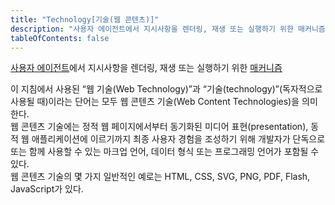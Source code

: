 ```yaml
---
title: "Technology[기술(웹 콘텐츠)]"
description: "사용자 에이전트에서 지시사항을 렌더링, 재생 또는 실행하기 위한 매커니즘"
tableOfContents: false
---
```



[사용자 에이전트](../user-agents "사용자를 위해 웹 콘텐츠를 검색하고 표시하는 소프트웨어")에서 지시사항을 렌더링, 재생 또는 실행하기 위한 [매커니즘](../mechanism "결과에 도달하기 위한 과정이나 기법")

<Aside title="참고 1">
이 지침에서 사용된 “웹 기술(<span lang="en">Web Technology</span>)”과 “기술(<span lang="en">technology</span>)”(독자적으로 사용될 때)이라는 단어는 모두 웹 콘텐츠 기술(<span lang="en">Web Content Technologies</span>)을 의미한다.
</Aside>

<Aside title="참고 2">
웹 콘텐츠 기술에는 정적 웹 페이지에서부터 동기화된 미디어 표현(<span lang="en">presentation</span>), 동적 웹 애플리케이션에 이르기까지 최종 사용자 경험을 조성하기 위해 개발자가 단독으로 또는 함께 사용할 수 있는 마크업 언어, 데이터 형식 또는 프로그래밍 언어가 포함될 수 있다.
</Aside>

<Card title="예제" icon="open-book">
웹 콘텐츠 기술의 몇 가지 일반적인 예로는 HTML, CSS, SVG, PNG, PDF, Flash, JavaScript가 있다.
</Card>

